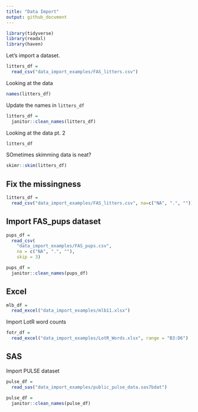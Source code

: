 ```yaml
---
title: "Data Import"
output: github_document
---
```


```r
library(tidyverse)
library(readxl)
library(haven)
```

Let's import a dataset.

```r
litters_df =
  read_csv("data_import_examples/FAS_litters.csv")
```

Looking at the data
```r
names(litters_df)
```

Update the names in `litters_df`
```r
litters_df =
  janitor::clean_names(litters_df)
```

Looking at the data pt. 2
```r
litters_df
```

SOmetimes skimming data is neat?
```r
skimr::skim(litters_df)
```

## Fix the missingness

```r
litters_df =
  read_csv("data_import_examples/FAS_litters.csv", na=c("NA", ".", ""))
```

## Import FAS_pups dataset
```r
pups_df =
  read_csv(
    "data_import_examples/FAS_pups.csv", 
    na = c("NA", ".", ""), 
    skip = 3)

pups_df =
  janitor::clean_names(pups_df)
```

## Excel

```r
mlb_df =
  read_excel("data_import_examples/mlb11.xlsx")
```

Import LotR word counts
```r
fotr_df =
  read_excel("data_import_examples/LotR_Words.xlsx", range = "B3:D6")
```

## SAS

Import PULSE dataset

```r
pulse_df =
  read_sas("data_import_examples/public_pulse_data.sas7bdat")

pulse_df =
  janitor::clean_names(pulse_df)
```




